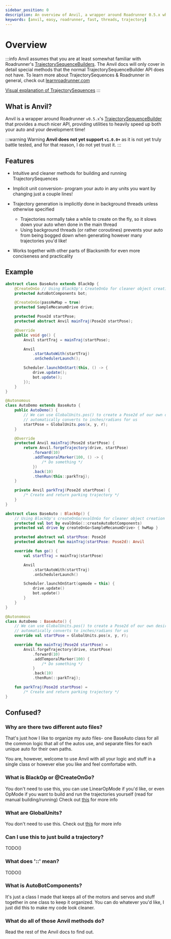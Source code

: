 ```yaml
---
sidebar_position: 0
description: An overview of Anvil, a wrapper around Roadrunner 0.5.x which makes auto programming easier, faster, and makes the autos themselves better as well!
keywords: [anvil, easy, roadrunner, fast, threads, trajectory]
---
```



# Overview

:::info
Anvil assumes that you are at least somewhat familiar with Roadrunner's [TrajectorySequenceBuilders](https://learnroadrunner.com/trajectory-sequence.html).
The Anvil docs will only cover in detail special methods that the normal TrajectorySequenceBuilder API does not have.
To learn more about TrajectorySequences & Roadrunner in general, check out [learnroadrunner.com](https://learnroadrunner.com)

[Visual explanation of TrajectorySequences](https://www.youtube.com/watch?v=BF_C4szJ4vU)
:::

## What is Anvil?

Anvil is a wrapper around Roadrunner `v0.5.x`'s [TrajectorySequenceBuilder](https://learnroadrunner.com/trajectory-sequence.html)
that provides a *much* nicer API, providing utilities to heavily speed up both your auto and your development time!

:::warning Warning
**Anvil does not yet support `v1.0.0+`** as it is not yet truly battle tested, and for that reason, I do not yet trust it.
:::

## Features

 - Intuitive and cleaner methods for building and running TrajectorySequences

 - Implicit unit conversion- program your auto in any units you want by changing just a couple lines!

 - Trajectory generation is implicitly done in background threads unless otherwise specified
   - Trajectories normally take a while to create on the fly, so it slows down your auto when done in the main thread
   - Using background threads (or rather coroutines) prevents your auto from being bogged down when generating however
     many trajectories you'd like!

 - Works together with other parts of Blacksmith for even more conciseness and practicality

## Example

<Tabs groupId="programming-language">
<TabItem value="java" label="Java">

  ```java title="BaseAuto.java"
  abstract class BaseAuto extends BlackOp {
      @CreateOnGo // Using BlackOp's CreateOnGo for cleaner object creation
      protected AutoBotComponents bot;

      @CreateOnGo(passHwMap = true)
      protected SampleMecanumDrive drive;

      protected Pose2d startPose;
      protected abstract Anvil mainTraj(Pose2d startPose);

      @Override
      public void go() {
          Anvil startTraj = mainTraj(startPose);

          Anvil
              .startAutoWith(startTraj)
              .onSchedulerLaunch();

          Scheduler.launchOnStart(this, () -> {
              drive.update();
              bot.update();
          });
      }
  }
  ```

  ```java title="AutoDemo.java"
  @Autonomous
  class AutoDemo extends BaseAuto {
      public AutoDemo() {
          // We can use GlobalUnits.pos() to create a Pose2d of our own desired units that
          // automatically converts to inches/radians for us
          startPose = GlobalUnits.pos(x, y, r);
      }

      @Override
      protected Anvil mainTraj(Pose2d startPose) {
          return Anvil.forgeTrajectory(drive, startPose)
              .forward(10)
              .addTemporalMarker(100, () -> {
                  /* Do something */
              })
              .back(10)
              .thenRun(this::parkTraj);
      }

      private Anvil parkTraj(Pose2d startPose) {
          /* Create and return parking trajectory */
      }
  }
  ```

</TabItem>
<TabItem value="kt" label="Kotlin">

  ```kotlin title="BaseAuto.kt"
  abstract class BaseAuto : BlackOp() {
      // Using BlackOp's createOnGo/evalOnGo for cleaner object creation
      protected val bot by evalOnGo(::createAutoBotComponents)
      protected val drive by createOnGo<SampleMecanumDrive> { hwMap }

      protected abstract val startPose: Pose2d
      protected abstract fun mainTraj(startPose: Pose2d): Anvil

      override fun go() {
          val startTraj = mainTraj(startPose)

          Anvil
              .startAutoWith(startTraj)
              .onSchedulerLaunch()

          Scheduler.launchOnStart(opmode = this) {
              drive.update()
              bot.update()
          }
      }
  }
  ```

  ```kotlin title="AutoDemo.kt"
  @Autonomous
  class AutoDemo : BaseAuto() {
      // We can use GlobalUnits.pos() to create a Pose2d of our own desired units that
      // automatically converts to inches/radians for us
      override val startPose = GlobalUnits.pos(x, y, r);

      override fun mainTraj(Pose2d startPose) =
          Anvil.forgeTrajectory(drive, startPose)
              .forward(10)
              .addTemporalMarker(100) {
                  /* Do something */
              }
              .back(10)
              .thenRun(::parkTraj);

      fun parkTraj(Pose2d startPose) =
          /* Create and return parking trajectory */
  }
  ```

</TabItem>
</Tabs>

## Confused?

### Why are there two different auto files?

That's just how I like to organize my auto files- one BaseAuto class for all the common logic
that all of the autos use, and separate files for each unique auto for their own paths.

You are, however, welcome to use Anvil with all your logic and stuff in a single class or however
else you like and feel comfortabe with.

### What is BlackOp or @CreateOnGo?

You don't need to use this, you can use LinearOpMode if you'd like, or even OpMode if you want to
build and run the trajectories yourself (read for manual building/running)
Check out [this](../black-op/overview) for more info

### What are GlobalUnits?

You don't need to use this.
Check out [this](../util/global-units) for more info

### Can I use this to just build a trajectory?

TODO()


### What does '::' mean?

TODO()

### What is AutoBotComponents?

It's just a class I made that keeps all of the motors and servos and stuff together in one class
to keep it organized. You can do whatever you'd like, I just did this to make my code look cleaner.

### What do all of those Anvil methods do?

Read the rest of the Anvil docs to find out.
